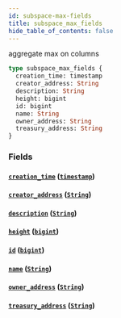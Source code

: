 ```yaml
---
id: subspace-max-fields
title: subspace_max_fields
hide_table_of_contents: false
---
```


aggregate max on columns

```graphql
type subspace_max_fields {
  creation_time: timestamp
  creator_address: String
  description: String
  height: bigint
  id: bigint
  name: String
  owner_address: String
  treasury_address: String
}
```

### Fields

#### [`creation_time`](#) ([`timestamp`](/07-graphql/scalars/timestamp))

#### [`creator_address`](#) ([`String`](/07-graphql/scalars/string))

#### [`description`](#) ([`String`](/07-graphql/scalars/string))

#### [`height`](#) ([`bigint`](/07-graphql/scalars/bigint))

#### [`id`](#) ([`bigint`](/07-graphql/scalars/bigint))

#### [`name`](#) ([`String`](/07-graphql/scalars/string))

#### [`owner_address`](#) ([`String`](/07-graphql/scalars/string))

#### [`treasury_address`](#) ([`String`](/07-graphql/scalars/string))
